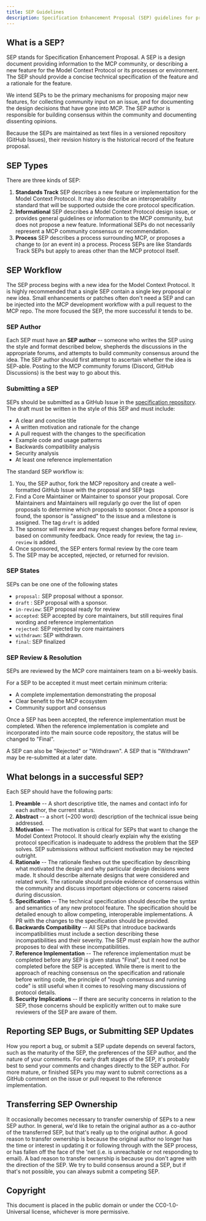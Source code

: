 ```yaml
---
title: SEP Guidelines
description: Specification Enhancement Proposal (SEP) guidelines for proposing changes to the Model Context Protocol
---
```


## What is a SEP?

SEP stands for Specification Enhancement Proposal. A SEP is a design document providing information to the MCP community, or describing a new feature for the Model Context Protocol or its processes or environment. The SEP should provide a concise technical specification of the feature and a rationale for the feature.

We intend SEPs to be the primary mechanisms for proposing major new features, for collecting community input on an issue, and for documenting the design decisions that have gone into MCP. The SEP author is responsible for building consensus within the community and documenting dissenting opinions.

Because the SEPs are maintained as text files in a versioned repository (GitHub Issues), their revision history is the historical record of the feature proposal.

## SEP Types

There are three kinds of SEP:

1. **Standards Track** SEP describes a new feature or implementation for the Model Context Protocol. It may also describe an interoperability standard that will be supported outside the core protocol specification.
2. **Informational** SEP describes a Model Context Protocol design issue, or provides general guidelines or information to the MCP community, but does not propose a new feature. Informational SEPs do not necessarily represent a MCP community consensus or recommendation.
3. **Process** SEP describes a process surrounding MCP, or proposes a change to (or an event in) a process. Process SEPs are like Standards Track SEPs but apply to areas other than the MCP protocol itself.

## SEP Workflow

The SEP process begins with a new idea for the Model Context Protocol. It is highly recommended that a single SEP contain a single key proposal or new idea. Small enhancements or patches often don't need a SEP and can be injected into the MCP development workflow with a pull request to the MCP repo. The more focused the SEP, the more successful it tends to be.

### SEP Author

Each SEP must have an **SEP author** -- someone who writes the SEP using the style and format described below, shepherds the discussions in the appropriate forums, and attempts to build community consensus around the idea. The SEP author should first attempt to ascertain whether the idea is SEP-able. Posting to the MCP community forums (Discord, GitHub Discussions) is the best way to go about this.

### Submitting a SEP

SEPs should be submitted as a GitHub Issue in the [specification repository](https://github.com/modelcontextprotocol/specification). The draft must be written in the style of this SEP and must include:

- A clear and concise title
- A written motivation and rationale for the change
- A pull request with the changes to the specification
- Example code and usage patterns
- Backwards compatibility analysis
- Security analysis
- At least one reference implementation

The standard SEP workflow is:

1. You, the SEP author, fork the MCP repository and create a well-formatted GitHub Issue with the proposal and SEP tags
2. Find a Core Maintainer or Maintainer to sponsor your proposal. Core Maintainers and Maintainers will regularly go over the list of open proposals to determine which proposals to sponsor. Once a sponsor is found, the sponsor is "assigned" to the issue and a milestone is assigned. The tag `draft` is added
3. The sponsor will review and may request changes before formal review, based on community feedback. Once ready for review, the tag `in-review` is added.
4. Once sponsored, the SEP enters formal review by the core team
5. The SEP may be accepted, rejected, or returned for revision.

### SEP States

SEPs can be one one of the following states

- `proposal:` SEP proposal without a sponsor.
- `draft` : SEP proposal with a sponsor.
- `in-review`: SEP proposal ready for review
- `accepted`: SEP accepted by core maintainers, but still requires final wording and reference implementation
- `rejected`: SEP rejected by core maintainers
- `withdrawn`: SEP withdrawn.
- `final`: SEP finalized

### SEP Review & Resolution

SEPs are reviewed by the MCP core maintainers team on a bi-weekly basis.

For a SEP to be accepted it must meet certain minimum criteria:

- A complete implementation demonstrating the proposal
- Clear benefit to the MCP ecosystem
- Community support and consensus

Once a SEP has been accepted, the reference implementation must be completed. When the reference implementation is complete and incorporated into the main source code repository, the status will be changed to "Final".

A SEP can also be "Rejected" or "Withdrawn". A SEP that is "Withdrawn" may be re-submitted at a later date.

## What belongs in a successful SEP?

Each SEP should have the following parts:

1. **Preamble** -- A short descriptive title, the names and contact info for each author, the current status.
2. **Abstract** -- a short (~200 word) description of the technical issue being addressed.
3. **Motivation** -- The motivation is critical for SEPs that want to change the Model Context Protocol. It should clearly explain why the existing protocol specification is inadequate to address the problem that the SEP solves. SEP submissions without sufficient motivation may be rejected outright.
4. **Rationale** -- The rationale fleshes out the specification by describing what motivated the design and why particular design decisions were made. It should describe alternate designs that were considered and related work. The rationale should provide evidence of consensus within the community and discuss important objections or concerns raised during discussion.
5. **Specification** -- The technical specification should describe the syntax and semantics of any new protocol feature. The specification should be detailed enough to allow competing, interoperable implementations. A PR with the changes to the specification should be provided.
6. **Backwards Compatibility** -- All SEPs that introduce backwards incompatibilities must include a section describing these incompatibilities and their severity. The SEP must explain how the author proposes to deal with these incompatibilities.
7. **Reference Implementation** -- The reference implementation must be completed before any SEP is given status "Final", but it need not be completed before the SEP is accepted. While there is merit to the approach of reaching consensus on the specification and rationale before writing code, the principle of "rough consensus and running code" is still useful when it comes to resolving many discussions of protocol details.
8. **Security Implications** -- If there are security concerns in relation to the SEP, those concerns should be explicitly written out to make sure reviewers of the SEP are aware of them.

## Reporting SEP Bugs, or Submitting SEP Updates

How you report a bug, or submit a SEP update depends on several factors, such as the maturity of the SEP, the preferences of the SEP author, and the nature of your comments. For early draft stages of the SEP, it's probably best to send your comments and changes directly to the SEP author. For more mature, or finished SEPs you may want to submit corrections as a GitHub comment on the issue or pull request to the reference implementation.

## Transferring SEP Ownership

It occasionally becomes necessary to transfer ownership of SEPs to a new SEP author. In general, we'd like to retain the original author as a co-author of the transferred SEP, but that's really up to the original author. A good reason to transfer ownership is because the original author no longer has the time or interest in updating it or following through with the SEP process, or has fallen off the face of the 'net (i.e. is unreachable or not responding to email). A bad reason to transfer ownership is because you don't agree with the direction of the SEP. We try to build consensus around a SEP, but if that's not possible, you can always submit a competing SEP.

## Copyright

This document is placed in the public domain or under the CC0-1.0-Universal license, whichever is more permissive.

